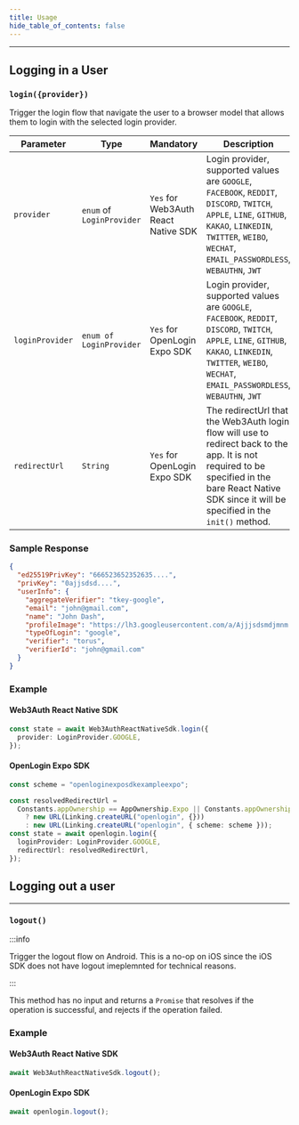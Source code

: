 ```yaml
---
title: Usage
hide_table_of_contents: false
---
```


---

## Logging in a User

### `login({provider})`

Trigger the login flow that navigate the user to a browser model that allows them to login with the selected login provider.

| Parameter        | Type                      | Mandatory                           | Description                                                                                                                                                                                                     |
| ---------------- | ------------------------- | ----------------------------------- | --------------------------------------------------------------------------------------------------------------------------------------------------------------------------------------------------------------- |
| `provider`       | `enum` of `LoginProvider` | `Yes` for Web3Auth React Native SDK | Login provider, supported values are `GOOGLE`, `FACEBOOK`, `REDDIT`, `DISCORD`, `TWITCH`, `APPLE`, `LINE`, `GITHUB`, `KAKAO`, `LINKEDIN`, `TWITTER`, `WEIBO`, `WECHAT`, `EMAIL_PASSWORDLESS`, `WEBAUTHN`, `JWT` |
| `loginProvider ` | `enum of LoginProvider`   | `Yes` for OpenLogin Expo SDK        | Login provider, supported values are `GOOGLE`, `FACEBOOK`, `REDDIT`, `DISCORD`, `TWITCH`, `APPLE`, `LINE`, `GITHUB`, `KAKAO`, `LINKEDIN`, `TWITTER`, `WEIBO`, `WECHAT`, `EMAIL_PASSWORDLESS`, `WEBAUTHN`, `JWT` |
| `redirectUrl`    | `String`                  | `Yes` for OpenLogin Expo SDK        | The redirectUrl that the Web3Auth login flow will use to redirect back to the app. It is not required to be specified in the bare React Native SDK since it will be specified in the `init()` method.           |

### Sample Response

```json
{
  "ed25519PrivKey": "666523652352635....",
  "privKey": "0ajjsdsd....",
  "userInfo": {
    "aggregateVerifier": "tkey-google",
    "email": "john@gmail.com",
    "name": "John Dash",
    "profileImage": "https://lh3.googleusercontent.com/a/Ajjjsdsmdjmnm...",
    "typeOfLogin": "google",
    "verifier": "torus",
    "verifierId": "john@gmail.com"
  }
}
```

### Example

#### Web3Auth React Native SDK

```typescript
const state = await Web3AuthReactNativeSdk.login({
  provider: LoginProvider.GOOGLE,
});
```

#### OpenLogin Expo SDK

```typescript
const scheme = "openloginexposdkexampleexpo";

const resolvedRedirectUrl =
  Constants.appOwnership == AppOwnership.Expo || Constants.appOwnership == AppOwnership.Guest
    ? new URL(Linking.createURL("openlogin", {}))
    : new URL(Linking.createURL("openlogin", { scheme: scheme }));
const state = await openlogin.login({
  loginProvider: LoginProvider.GOOGLE,
  redirectUrl: resolvedRedirectUrl,
});
```

## Logging out a user

---

### `logout()`

:::info

Trigger the logout flow on Android. This is a no-op on iOS since the iOS SDK does not have logout imeplemnted for technical reasons.

:::

This method has no input and returns a `Promise` that resolves if the operation is successful, and rejects if the operation failed.

### Example

#### Web3Auth React Native SDK

```typescript
await Web3AuthReactNativeSdk.logout();
```

#### OpenLogin Expo SDK

```typescript
await openlogin.logout();
```
